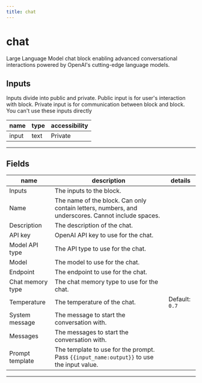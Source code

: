 ```yaml
---
title: chat
---
```


# chat
Large Language Model chat block enabling advanced conversational interactions powered by OpenAI's cutting-edge language models.

## Inputs
Inputs divide into public and private. Public input is for user's interaction with block. Private input is for communication between block and block. You can't use these inputs directly

| name | type | accessibility |
|------|------|---------------|
| input | text | Private |
---
## Fields
| name | description | details |
|------|-------------|------------|
| Inputs | The inputs to the block.
Name | The name of the block. Can only contain letters, numbers, and underscores. Cannot include spaces.
Description | The description of the chat.| 
API key | OpenAI API key to use for the chat.| 
Model API type | The API type to use for the chat.| 
Model | The model to use for the chat.| 
Endpoint | The endpoint to use for the chat.| 
Chat memory type | The chat memory type to use for the chat.| 
Temperature | The temperature of the chat. | Default: `0.7`| 
System message | The message to start the conversation with.| 
Messages | The messages to start the conversation with.| 
Prompt template | The template to use for the prompt. Pass `{{input_name:output}}` to use the input value.

---
    